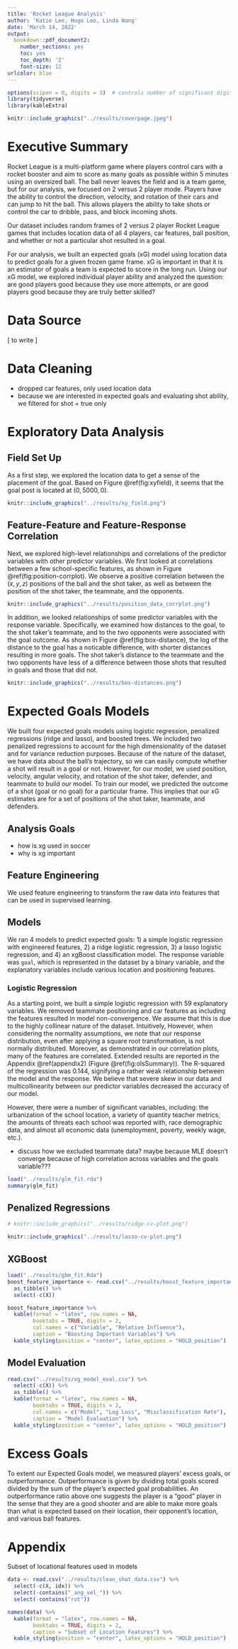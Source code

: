 ```yaml
---
title: 'Rocket League Analysis'
author: 'Katie Lee, Hugo Leo, Linda Wang'
date: 'March 14, 2022'
output:
  bookdown::pdf_document2:
    number_sections: yes
    toc: yes
    toc_depth: '2'
    font-size: 12
urlcolor: blue
---
```

```r
options(scipen = 0, digits = 3)  # controls number of significant digits printed
library(tidyverse)
library(kableExtra)
```


```r
knitr::include_graphics("../results/coverpage.jpeg")
```

\bigskip

\newpage

# Executive Summary

Rocket League is a multi-platform game where players control cars with a rocket booster and aim to score as many goals as possible within 5 minutes using an oversized ball. The ball never leaves the field and is a team game, but for our analysis, we focused on 2 versus 2 player mode. Players have the ability to control the direction, velocity, and rotation of their cars and can jump to hit the ball. This allows players the ability to take shots or control the car to dribble, pass, and block incoming shots.

Our dataset includes random frames of 2 versus 2 player Rocket League games that includes location data of all 4 players, car features, ball position, and whether or not a particular shot resulted in a goal. 

For our analysis, we built an expected goals (xG) model using location data to predict goals for a given frozen game frame. xG is important in that it is an estimator of goals a team is expected to score in the long run. Using our xG model, we explored individual player ability and analyzed the question: are good players good because they use more attempts, or are good players good because they are truly better skilled?

\newpage

# Data Source
[ to write ]

# Data Cleaning
- dropped car features, only used location data
- because we are interested in expected goals and evaluating shot ability, we filtered for shot = true only

# Exploratory Data Analysis
## Field Set Up
As a first step, we explored the location data to get a sense of the placement of the goal. Based on Figure \@ref(fig:xyfield), it seems that the goal post is located at $(0,5000,0)$.
```r
knitr::include_graphics("../results/xy_field.png")
```

## Feature-Feature and Feature-Response Correlation
Next, we explored high-level relationships and correlations of the predictor variables with other predictor variables. We first looked at correlations between a few school-specific features, as shown in Figure \@ref(fig:position-corrplot). We observe a positive correlation between the $(x,y,z)$ positions of the ball and the shot taker, as well as between the position of the shot taker, the teammate, and the opponents.
```r
knitr::include_graphics("../results/position_data_corrplot.png")
```

In addition, we looked relationships of some predictor variables with the response variable. Specifically, we examined how distances to the goal, to the shot taker's teammate, and to the two opponents were associated with the goal outcome. As shown in Figure \@ref(fig:box-distance), the log of the distance to the goal has a noticable difference, with shorter distances resulting in more goals. The shot taker's distance to the teammate and the two opponents have less of a difference between those shots that resulted in goals and those that did not.
```r
knitr::include_graphics("../results/box-distances.png")
```


\newpage

# Expected Goals Models
We built four expected goals models using logistic regression, penalized regressions (ridge and lasso), and boosted trees. We included two penalized regressions to account for the high dimensionality of the dataset and for variance reduction purposes. Because of the nature of the dataset, we have data about the ball's trajectory, so we can easily compute whether a shot will result in a goal or not. However, for our model, we used position, velocity, angular velocity, and rotation of the shot taker, defender, and teammate to build our model. To train our model, we predicted the outcome of a shot (goal or no goal) for a particular frame. This implies that our xG estimates are for a set of positions of the shot taker, teammate, and defenders. 

## Analysis Goals
- how is xg used in soccer
- why is xg important

## Feature Engineering
We used feature engineering to transform the raw data into features that can be used in supervised learning. 

## Models
We ran 4 models to predict expected goals: 1) a simple logistic regression with engineered features, 2) a ridge logistic regression, 3) a lasso logistic regression, and 4) an xgBoost classification model. The response variable was `goal`, which is represented in the dataset by a binary variable, and the explanatory variables include various location and positioning features. 

### Logistic Regression
As a starting point, we built a simple logistic regression with 59 explanatory variables. We removed teammate positioning and car features as including the features resulted in model non-convergence. We assume that this is due to the highly collinear nature of the dataset. Intuitively, However, when considering the normality assumptions, we note that our response distribution, even after applying a square root transformation, is not normally distributed. Moreover, as demonstrated in our correlation plots, many of the features are correlated. Extended results are reported in the Appendix \@ref(appendix2) (Figure \@ref(fig:olsSummary)). The R-squared of the regression was 0.144, signifying a rather weak relationship between the model and the response. We believe that severe skew in our data and multicollinearity between our predictor variables decreased the accuracy of our model.

However, there were a number of significant variables, including: the urbanization of the school location, a variety of quantity teacher metrics, the amounts of threats each school was reported with, race demographic data, and almost all economic data (unemployment, poverty, weekly wage, etc.).

- discuss how we excluded teammate data? maybe because MLE doesn't converge because of high correlation across variables and the goals variable???
```r
load("../results/glm_fit.rda")
summary(glm_fit)
```
## Penalized Regressions
```r
# knitr::include_graphics("../results/ridge-cv-plot.png")
```
```r
knitr::include_graphics("../results/lasso-cv-plot.png")
```
## XGBoost
```r
load("../results/gbm_fit.Rda")
boost_feature_importance <- read.csv("../results/boost_feature_importance.csv") %>%
  as_tibble() %>%
  select(-c(X))

boost_feature_importance %>%
  kable(format = "latex", row.names = NA, 
        booktabs = TRUE, digits = 2, 
        col.names = c("Variable", "Relative Influence"),
        caption = "Boosting Important Variables") %>%
  kable_styling(position = "center", latex_options = "HOLD_position")
```

## Model Evaluation
```r
read.csv("../results/xg_model_eval.csv") %>%
  select(-c(X)) %>%
  as_tibble() %>%
  kable(format = "latex", row.names = NA, 
        booktabs = TRUE, digits = 2, 
        col.names = c("Model", "Log Loss", "Misclassification Rate"),
        caption = "Model Evaluation") %>%
  kable_styling(position = "center", latex_options = "HOLD_position")
```


# Excess Goals
To extent our Expected Goals model, we measured players' excess goals, or outperformance. Outperformance is given by dividing total goals scored divided by the sum of the player's expected goal probabilities. An outperformance ratio above one suggests the player is a "good" player in the sense that they are a good shooter and are able to make more goals than what is expected based on their location, their opponent's location, and various ball features. 

# Appendix
Subset of locational features used in models
```r
data <- read.csv("../results/clean_shot_data.csv") %>%
  select(-c(X, idx)) %>%
  select(-contains("_ang_vel_")) %>%
  select(-contains("rot"))

names(data) %>%
  kable(format = "latex", row.names = NA, 
        booktabs = TRUE, digits = 2, 
        caption = "Subset of Location Features") %>%
  kable_styling(position = "center", latex_options = "HOLD_position")
```